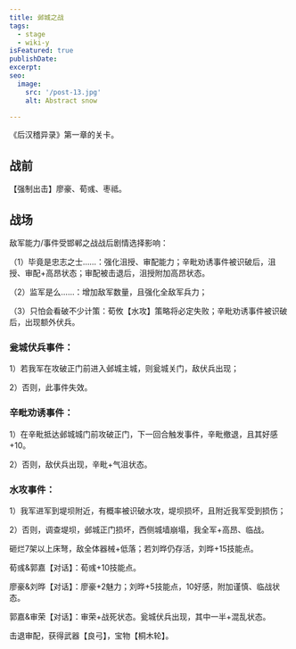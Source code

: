 ```yaml
---
title: 邺城之战
tags:
  - stage
  - wiki-y
isFeatured: true
publishDate: 
excerpt: 
seo:
  image:
    src: '/post-13.jpg'
    alt: Abstract snow

---
```



《后汉稽异录》第一章的关卡。

<h2  class='section-title'>战前</h2>

【强制出击】廖豪、荀彧、枣祗。

<h2  class='section-title'>战场</h2>

敌军能力/事件受邯郸之战战后剧情选择影响：

（1）毕竟是忠志之士……：强化沮授、审配能力；辛毗劝诱事件被识破后，沮授、审配+高昂状态；审配被击退后，沮授附加高昂状态。

（2）监军是么……：增加敌军数量，且强化全敌军兵力；

（3）只怕会看破不少计策：荀攸【水攻】策略将必定失败；辛毗劝诱事件被识破后，出现额外伏兵。

### 瓮城伏兵事件：

1）若我军在攻破正门前进入邺城主城，则瓮城关门，敌伏兵出现；

2）否则，此事件失效。

### 辛毗劝诱事件：

1）在辛毗抵达邺城城门前攻破正门，下一回合触发事件，辛毗撤退，且其好感+10。

2）否则，敌伏兵出现，辛毗+气沮状态。

### 水攻事件：

1）我军进军到堤坝附近，有概率被识破水攻，堤坝损坏，且附近我军受到损伤；

2）否则，调查堤坝，邺城正门损坏，西侧城墙崩塌，我全军+高昂、临战。

砸烂7架以上床弩，敌全体器械+低落；若刘晔仍存活，刘晔+15技能点。

荀彧&郭嘉【对话】：荀彧+10技能点。

廖豪&刘晔【对话】：廖豪+2魅力；刘晔+5技能点，10好感，附加谨慎、临战状态。

郭嘉&审荣【对话】：审荣+战死状态。瓮城伏兵出现，其中一半+混乱状态。

击退审配，获得武器【良弓】，宝物【桐木轮】。

